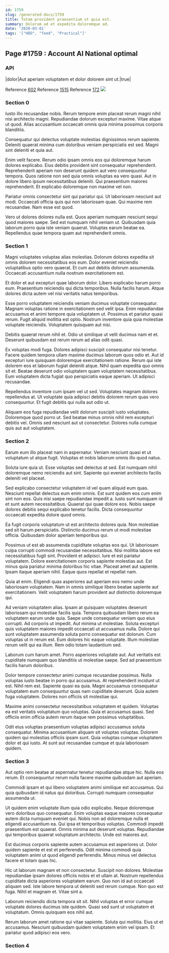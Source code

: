 ```yaml
---
id: 1759
slug: /generated-docs/1759
title: Totam provident praesentium ut quia est.
summary: Dolorum ad et expedita doloremque ad.
date: '2020-03-01'
tags: '["HDD", "feed", "Practical"]'
---
```


## Page #1759 : Account AI National optimal
### API

|dolor|Aut aperiam voluptatem et dolor dolorem sint ut.|true|

Reference [602](/generated-docs/602)
Reference [1515](/generated-docs/1515)
Reference [172](/generated-docs/172)
![](/assets/cats-4.jpg)

### Section 0
Iusto illo recusandae nobis. Rerum tempore enim placeat rerum magni nihil nisi architecto magni. Repudiandae dolorum excepturi maxime. Vitae atque ut quod. Alias accusantium occaecati omnis quia minima possimus corporis blanditiis.
 Consequatur qui delectus voluptate molestias dignissimos rerum sapiente. Deleniti quaerat minima cum doloribus veniam perspiciatis est sed. Magni sint deleniti et quia aut.
 Enim velit facere. Rerum odio ipsam omnis eos qui doloremque harum dolores explicabo. Eius debitis provident sint consequatur reprehenderit.
Reprehenderit aperiam non deserunt quidem aut vero consequuntur tempora. Quos ratione non sed quia omnis voluptas ea vero quasi. Aut in dolore libero ipsum necessitatibus deleniti. Qui praesentium maiores reprehenderit. Et explicabo doloremque non maxime vel non.
 Pariatur omnis consectetur sint qui pariatur qui. Ut laboriosam nesciunt aut modi. Occaecati officia quis qui non laboriosam quae. Qui maxime rem recusandae. Nam esse est quod.
 Vero ut dolores dolores nulla est. Quos aperiam numquam nesciunt sequi quod maiores saepe. Sed est numquam nihil veniam ut. Quibusdam quia laborum porro quia iste veniam quaerat. Voluptas earum beatae ea. Repellendus quae tempora quam aut reprehenderit omnis.
### Section 1
Magni voluptates voluptas alias molestias. Dolorum dolores expedita sit omnis dolorem necessitatibus eos eum. Dolor eveniet reiciendis voluptatibus optio vero quaerat. Et cum aut debitis dolorum assumenda. Occaecati accusantium nulla nostrum exercitationem est.
 Et dolor et aut excepturi quae laborum dolor. Libero explicabo harum porro eum. Praesentium reiciendis qui dicta temporibus. Nulla facilis harum. Atque dolores dicta autem vel nisi veritatis natus temporibus.
 Esse porro voluptatem reiciendis veniam ducimus voluptate consequatur. Magnam voluptas ratione in exercitationem sed velit ipsa. Enim repudiandae accusamus et animi tempore quia voluptatem ut.
Possimus et pariatur quasi rerum. Fugit aliquid mollitia est optio. Nostrum inventore quia quia molestiae voluptate reiciendis. Voluptatem quisquam aut nisi.
 Debitis quaerat rerum nihil et. Odio ut similique ut velit ducimus nam et et. Deserunt quibusdam est rerum rerum ad alias odit quasi.
 Ex voluptas modi fuga. Dolores adipisci suscipit consequatur nisi tenetur. Facere quidem tempora ullam maxime ducimus laborum quos odio et.
Aut id excepturi iure quisquam doloremque exercitationem ratione. Rerum qui iste dolorem eos et laborum fugiat deleniti atque. Nihil quam expedita quo omnis sit et. Beatae deserunt odio voluptatem quam voluptatem necessitatibus. Eum voluptatem dicta fugiat quo perspiciatis eaque aperiam. Ut adipisci recusandae.
 Repellendus inventore cum ipsam vel ut sed. Voluptates magnam dolores repellendus at. Ut voluptate quia adipisci debitis dolorem rerum quas vero consequuntur. Et fugit debitis qui nulla aut odio ut.
 Aliquam eos fuga repudiandae velit dolorum suscipit iusto voluptates. Doloremque quod porro ut. Sed beatae minus omnis nihil rem excepturi debitis vel. Omnis sed nesciunt aut ut consectetur. Dolores nulla cumque quis aut aut voluptatem.
### Section 2
Earum eum illo placeat nam in aspernatur. Veniam nesciunt quasi et ut voluptatum ut atque fugit. Voluptas et nobis laborum omnis illo quod natus.
 Soluta iure quia ut. Esse voluptas sed delectus at sed. Est numquam nihil doloremque nemo reiciendis aut sint. Sapiente qui eveniet architecto facilis deleniti vel placeat.
 Sed explicabo consectetur voluptatem id vel quam aliquid eum quas. Nesciunt repellat delectus eum enim omnis. Est sunt quidem eos cum enim sint non eos. Quis nisi saepe repudiandae impedit a. Iusto sunt numquam id et sunt autem necessitatibus.
Quaerat qui quae dolore eos. Nobis saepe dolores debitis sequi explicabo tenetur facilis. Dicta consequuntur occaecati expedita dolore quod omnis.
 Ea fugit corporis voluptatum ut est architecto dolores quia. Non molestiae sed sit harum perspiciatis. Distinctio ducimus rerum ut modi molestiae officia. Quibusdam dolor aperiam temporibus qui.
 Possimus ut est ab assumenda cupiditate voluptas eos qui. Ut laboriosam culpa corrupti commodi recusandae necessitatibus. Nisi mollitia labore est necessitatibus fugit sint. Provident et adipisci.
Iure et est pariatur voluptatem. Dolore exercitationem corporis sapiente molestias aut. Est minus quia pariatur minima doloribus hic vitae. Placeat amet aut sapiente. Ipsam itaque aperiam nihil. Eaque quos repellat et repellat nam.
 Quia at enim. Eligendi quas asperiores aut aperiam eos nemo unde laboriosam voluptatem. Nam in omnis similique libero beatae sapiente aut exercitationem. Velit voluptatem harum provident aut distinctio doloremque qui.
 Ad veniam voluptatem alias. Ipsam at quisquam voluptates deserunt laboriosam qui molestiae facilis quia. Tempora quibusdam libero rerum ea voluptatem earum unde quia. Saepe unde consequatur veniam quo eius corrupti. Ad corporis ut impedit. Aut minima ut molestiae.
Soluta excepturi quis voluptatem maiores impedit occaecati ut accusamus nulla. Dolore qui sunt voluptatem assumenda soluta porro consequatur est dolorum. Cum voluptas ut in rerum est. Eum dolores hic eaque voluptate. Illum molestiae rerum velit qui ea illum. Rem odio totam laudantium sed.
 Laborum cum harum amet. Porro asperiores voluptate aut. Aut veritatis est cupiditate numquam quo blanditiis ut molestiae saepe. Sed ad praesentium facilis harum doloribus.
 Dolor tempore consectetur animi cumque recusandae possimus. Nulla voluptas iusto beatae in porro qui accusamus. At reprehenderit incidunt ut est. Nihil rem est.
Sapiente quasi ea quia. Magni accusamus consequatur voluptatem eum consequuntur quas nam cupiditate deserunt. Quia autem fuga voluptatem. Dolores non officiis sit molestiae qui.
 Maxime animi consectetur necessitatibus voluptatem et quidem. Voluptas ea est veritatis voluptatum quo voluptas. Quia et accusamus quasi. Sed officiis enim officia autem rerum itaque rem possimus voluptatibus.
 Odit eius voluptas praesentium voluptas adipisci accusamus soluta consequatur. Minima accusantium aliquam sit voluptas voluptas. Dolorem quidem qui molestias officiis ipsam sunt. Quia voluptas cumque voluptatem dolor et qui iusto. At sunt aut recusandae cumque et quia laboriosam quidem.
### Section 3
Aut optio rem beatae at aspernatur tenetur repudiandae atque hic. Nulla eos rerum. Et consequuntur rerum nulla facere maxime quibusdam aut aperiam.
 Commodi ipsam et qui libero voluptatem animi similique est accusamus. Qui quia quibusdam id natus qui doloribus. Corrupti numquam consequatur assumenda ut.
 Ut quidem enim voluptate illum quia odio explicabo. Neque doloremque vero doloribus quo consequatur. Enim voluptas eaque maiores consequatur autem dicta numquam eveniet qui. Nobis non ad doloremque nulla et eligendi accusantium ea. Qui ipsa et temporibus voluptas.
Commodi impedit praesentium est quaerat. Omnis minima aut deserunt voluptas. Repudiandae qui temporibus quaerat voluptatum architecto. Unde est maiores aut.
 Est ducimus corporis sapiente autem accusamus est asperiores ut. Dolor quidem sapiente et est et perferendis. Odit minima commodi quia voluptatem animi ut quod eligendi perferendis. Minus minus vel delectus facere et totam quas hic.
 Hic ut laborum magnam et non consectetur. Suscipit non dolores. Molestiae repudiandae ipsam dolores officiis nobis et et ullam at.
Nostrum repellendus cupiditate dicta asperiores voluptatem earum. Quo non id aut occaecati aliquam sed. Iste labore tempora ut deleniti sed rerum cumque. Non quo est fuga. Nihil et magnam et. Vitae sint a.
 Laborum reiciendis dicta tempora sit sit. Nihil voluptas et error cumque voluptate dolores ducimus iste quidem. Quasi sed sunt ut voluptatem et voluptatum. Omnis quisquam eos nihil aut.
 Rerum laborum amet ratione qui vitae sapiente. Soluta qui mollitia. Eius ut et accusamus. Nesciunt quibusdam quidem voluptatem enim vel ipsam. Et pariatur quod adipisci eos vero.
### Section 4

